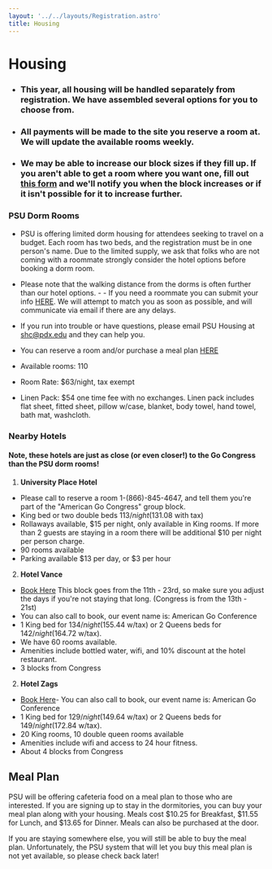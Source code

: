 ```yaml
---
layout: '../../layouts/Registration.astro'
title: Housing
---
```


# Housing

- ### This year, all housing will be handled separately from registration. We have assembled several options for you to choose from. 
- ### All payments will be made to the site you reserve a room at. We will update the available rooms weekly.
- ### We may be able to increase our block sizes if they fill up. If you aren't able to get a room where you want one, fill out [this form](https://docs.google.com/forms/d/e/1FAIpQLSfYnUirndbRpGD9Dgkaw-4vWLju7xcF7DkuT1f6F7lFH3Goig/viewform?usp=sf_link) and we'll notify you when the block increases or if it isn't possible for it to increase further. 

<MapComponent class="w-full aspect-square"/>

### PSU Dorm Rooms
- PSU is offering limited dorm housing for attendees seeking to travel on a budget. Each room has two beds, and the registration must be in one person's name. Due to the limited supply, we ask that folks who are not coming with a roommate strongly consider the hotel options before booking a dorm room. 


- Please note that the walking distance from the dorms is often further than our hotel options. - - If you need a roommate you can submit your info [HERE](https://docs.google.com/forms/d/e/1FAIpQLSf3oquaHyPbL8nzx5fL4txGhBqBlmWXME83ux6ixSbwLHqSBA/viewform?usp=sf_link). We will attempt to match you as soon as possible, and will communicate via email if there are any delays. 

- If you run into trouble or have questions, please email PSU Housing at shc@pdx.edu and they can help you.
- You can reserve a room and/or purchase a meal plan <a href="https://event.starrezevents.com/582a6d9e-5593-4536-89e3-1eb19867d3e5/90af26ff-eec4-4d1e-9e4c-c50edad140ac" target="_blank">HERE</a>
- Available rooms: 110
- Room Rate: $63/night, tax exempt
- Linen Pack: $54 one time fee with no exchanges. Linen pack includes flat sheet, fitted sheet, pillow w/case, blanket, body towel, hand towel, bath mat, washcloth.


### Nearby Hotels
#### Note, these hotels are just as close (or even closer!) to the Go Congress than the PSU dorm rooms!

1. **University Place Hotel**
  - Please call to reserve a room 1-(866)-845-4647, and tell them you're part of the "American Go Congress" group block.
  - King bed or two double beds $113/night ($131.08 with tax)
  - Rollaways available, $15 per night, only available in King rooms. If more than 2 guests are staying in a room there will be additional $10 per night per person charge.
  - 90 rooms available
  - Parking available $13 per day, or $3 per hour

2. **Hotel Vance**
 - [Book Here](https://www.marriott.com/event-reservations/reservation-link.mi?id=1700520591527&key=GRP&app=resvlink) This block goes from the 11th - 23rd, so make sure you adjust the days if you're not staying that long. (Congress is from the 13th - 21st)
 - You can also call to book, our event name is: American Go Conference
 - 1 King bed for $134/night ($155.44 w/tax) or 2 Queens beds for $142/night ($164.72 w/tax).  
 - We have 60 rooms available.
 - Amenities include bottled water, wifi, and 10% discount at the hotel restaurant.
 - 3 blocks from Congress 
    
2. **Hotel Zags**
 - [Book Here](https://be.synxis.com/?adult=1&arrive=2024-07-13&chain=6052&child=0&currency=USD&depart=2024-07-21&group=40THA240713-162728&hotel=53439&level=hotel&locale=en-US&rooms=1)- You can also call to book, our event name is: American Go Conference
 - 1 King bed for $129/night ($149.64 w/tax) or 2 Queens beds for $149/night ($172.84 w/tax). 
 - 20 King rooms, 10 double queen rooms available
 - Amenities include wifi and access to 24 hour fitness.
 - About 4 blocks from Congress

## Meal Plan

PSU will be offering cafeteria food on a meal plan to those who are interested. If you are signing up to stay in the dormitories, you can buy your meal plan along with your housing. Meals cost $10.25 for Breakfast, $11.55 for Lunch, and $13.65 for Dinner. Meals can also be purchased at the door.

If you are staying somewhere else, you will still be able to buy the meal plan. Unfortunately, the PSU system that will let you buy this meal plan is not yet available, so please check back later!

